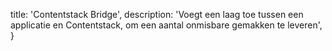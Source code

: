   title: 'Contentstack Bridge',
  description:
    'Voegt een laag toe tussen een applicatie en Contentstack, om een aantal onmisbare gemakken te leveren',
}
